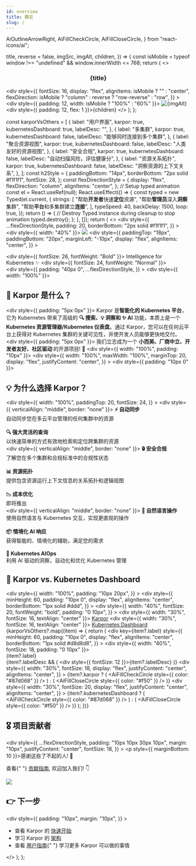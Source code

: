 ```yaml
---
id: overview
title: 概览
slug: /
---
```


  AiOutlineArrowRight,
  AiFillCheckCircle,
  AiFillCloseCircle,
} from "react-icons/ai";

  title,
  reverse = false,
  imgSrc,
  imgAlt,
  children,
}) => {
  const isMobile = typeof window !== "undefined" && window.innerWidth <= 768;
  return (
    <>
      <h3 align="center">{title}</h3>
      <div
        style={{
          fontSize: 16,
          display: "flex",
          alignItems: isMobile ? "" : "center",
          flexDirection: isMobile ? "column" : reverse ? "row-reverse" : "row",
        }}
      >
        <div style={{ padding: 12, width: isMobile ? "100%" : "60%" }}>
          <img src={imgSrc} alt={imgAlt} />
        </div>
        <div style={{ padding: 12, flex: 1 }}>{children}</div>
      </div>
    </>
  );
};

  const karporVsOthers = [
    {
      label: "用户界面",
      karpor: true,
      kubernetesDashboard: true,
      labelDesc: "",
    },
    {
      label: "多集群",
      karpor: true,
      kubernetesDashboard: false,
      labelDesc: "能够同时连接到多个集群",
    },
    {
      label: "聚合资源视图",
      karpor: true,
      kubernetesDashboard: false,
      labelDesc: "人类友好的资源视图",
    },
    {
      label: "安全合规",
      karpor: true,
      kubernetesDashboard: false,
      labelDesc: "自动扫描风险，评估健康分",
    },
    {
      label: "资源关系拓扑",
      karpor: true,
      kubernetesDashboard: false,
      labelDesc: "洞察资源的上下文关系",
    },
  ];
  const h2Style = {
    paddingBottom: "14px",
    borderBottom: "2px solid #f1f1f1",
    fontSize: 28,
  };
  const flexDirectionStyle = {
    display: "flex",
    flexDirection: "column",
    alignItems: "center",
  };
  // Setup typed animation
  const el = React.useRef(null);
  React.useEffect(() => {
    const typed = new Typed(el.current, {
      strings: [
        "帮助<b>开发者</b>快速<b>定位</b>资源",
        "帮助<b>管理员</b>深入<b>洞察</b>集群",
        "帮助<b>平台</b>和多集群建立<b>连接</b>",
      ],
      typeSpeed: 40,
      backDelay: 1500,
      loop: true,
    });
    return () => {
      // Destroy Typed instance during cleanup to stop animation
      typed.destroy();
    };
  }, []);
  return (
    <>
      <div
        style={{
          ...flexDirectionStyle,
          padding: 20,
          borderBottom: "2px solid #f1f1f1",
        }}
      >
        <div style={{ width: "40%" }}>
          <img src={logoImg} />
        </div>
        <div
          style={{
            paddingTop: "18px",
            paddingBottom: "20px",
            marginLeft: "-10px",
            display: "flex",
            alignItems: "center",
          }}
        >
          <div>
            <KarporButton
              url="https://karpor-demo.kusionstack.io"
              btnText="Live Demo"
            />
          </div>
          <div>
            <GithubStar repo="KusionStack/karpor" />
          </div>
        </div>
        <div style={{ fontSize: 26, fontWeight: "Bold" }}>
          Intelligence for Kubernetes ✨
        </div>
        <div style={{ fontSize: 24, fontWeight: "Normal" }}>
          <span ref={el} />
        </div>
      </div>
      <div>
        <div
          style={{
            padding: "40px 0",
            ...flexDirectionStyle,
          }}
        >
          <div style={{ width: "100%" }}>
            <h2 style={h2Style}>📖 Karpor 是什么？</h2>
            <div style={{ padding: "5px 0px" }}>
                Karpor 是<b>智能化的 Kubernetes 平台</b>，它为 Kubernetes
                带来了高级的 <b>🔍 搜索、💡 洞察和 ✨ AI</b> 功能，本质上是一个
                <b>Kubernetes 资源管理器/Kubernetes 仪表盘</b>。通过
                Karpor，您可以在任何云平台上获得对 Kubernetes
                集群的关键可见性，并使开发人员能够更快地交付。
            </div>
            <div style={{ padding: "5px 0px" }}>
                我们立志成为一个
                <b>
                小而美、厂商中立、开发者友好、社区驱动
                </b>
                的开源项目! 🚀
            </div>
          </div>
          <div style={{ width: "100%", padding: "10px" }}>
            <div
              style={{
                width: "100%",
                maxWidth: "100%",
                marginTop: 20,
                display: "flex",
                justifyContent: "center",
              }}
            >
              <ReactPlayer
                width="100%"
                height="100%"
                playing
                loop
                controls
                url="/karpor/assets/overview/demo.mp4"
              />
            </div>
          </div>
        </div>
        <div style={{ padding: "10px 0" }}>
          <h2 style={h2Style}>💡 为什么选择 Karpor？</h2>
          <div
            style={{
              width: "100%",
              paddingTop: 20,
              fontSize: 24,
            }}
          >
            <FeatureBlock
              title="🔍 搜索"
              imgSrc={searchImg}
              imgAlt="Karpor Search"
            >
              <div style={{ verticalAlign: "middle", border: "none" }}>
                <b>⚡️ 自动同步</b>
                <br />
                    自动同步您在多云平台管理的任何集群中的资源
                <br />
                <br />
                <b>🔍 强大灵活的查询</b>
                <br />
                    以快速简单的方式有效地检索和定位跨集群的资源
              </div>
            </FeatureBlock>
            <br />
            <FeatureBlock
              title="💡 洞察"
              imgSrc={insightImg}
              reverse={true}
              imgAlt="Karpor Insight"
            >
              <div style={{ verticalAlign: "middle", border: "none" }}>
                <b>🔒 安全合规</b>
                <br />
                    了解您在多个集群和合规标准中的合规性状态
                <br />
                <br />
                <b>📊 资源拓扑</b>
                <br />
                    提供包含资源运行上下文信息的关系拓扑和逻辑视图
                <br />
                <br />
                <b>📉 成本优化</b>
                <br />
                即将推出
              </div>
            </FeatureBlock>
            <br />
            <FeatureBlock
              title="✨ AI"
              imgSrc={comingSoonImg}
              imgAlt="karpor ai"
            >
              <div style={{ verticalAlign: "middle", border: "none" }}>
                <b>💬 自然语言操作</b>
                <br />
                    使用自然语言与 Kubernetes 交互，实现更直观的操作
                <br />
                <br />
                <b>📦 情境化 AI 响应</b>
                <br />
                    获得智能的、情境化的辅助，满足您的需求
                <br />
                <br />
                <b>🤖 Kubernetes AIOps</b>
                <br />
                    利用 AI 驱动的洞察，自动化和优化 Kubernetes 管理
              </div>
            </FeatureBlock>
            <br />
          </div>
        </div>
      </div>
      <h2 style={h2Style}>🙌 Karpor vs. Kubernetes Dashboard</h2>
      <div
        style={{
          width: "100%",
          padding: "10px 20px",
        }}
      >
        <div
          style={{
            minHeight: 60,
            padding: "10px 0",
            display: "flex",
            alignItems: "center",
            borderBottom: "1px solid #ddd",
          }}
        >
          <div
            style={{
              width: "40%",
              fontSize: 20,
              fontWeight: "bold",
              padding: "0 10px",
            }}
          ></div>
          <div style={{ width: "30%", fontSize: 16, textAlign: "center" }}>
            <a href="https://github.com/KusionStack/karpor">Karpor</a>
          </div>
          <div style={{ width: "30%", fontSize: 16, textAlign: "center" }}>
            <a href="https://github.com/kubernetes/dashboard">
              Kubernetes Dashboard
            </a>
          </div>
        </div>
        {karporVsOthers?.map((item) => {
          return (
            <div
              key={item?.label}
              style={{
                minHeight: 60,
                padding: "10px 0",
                display: "flex",
                alignItems: "center",
                borderBottom: "1px solid #d8d8d8",
              }}
            >
              <div style={{ width: "40%", fontSize: 18, padding: "0 10px" }}>
                <div>{item?.label}</div>
                {item?.labelDesc && (
                  <div style={{ fontSize: 12 }}>{item?.labelDesc}</div>
                )}
              </div>
              <div
                style={{
                  width: "30%",
                  fontSize: 18,
                  display: "flex",
                  justifyContent: "center",
                  alignItems: "center",
                }}
              >
                {item?.karpor ? (
                  <AiFillCheckCircle style={{ color: "#87d068" }} />
                ) : (
                  <AiFillCloseCircle style={{ color: "#f50" }} />
                )}
              </div>
              <div
                style={{
                  width: "30%",
                  fontSize: 20,
                  display: "flex",
                  justifyContent: "center",
                  alignItems: "center",
                }}
              >
                {item?.kubernetesDashboard ? (
                  <AiFillCheckCircle style={{ color: "#87d068" }} />
                ) : (
                  <AiFillCloseCircle style={{ color: "#f50" }} />
                )}
              </div>
            </div>
          );
        })}
      </div>
      <h2 style={h2Style}>🎖️ 项目贡献者</h2>
      <div
        style={{
          ...flexDirectionStyle,
          padding: "10px 10px 30px 10px",
          margin: "10px",
          justifyContent: "center",
          fontSize: 18,
        }}
      >
        <p style={{ marginBottom: 10 }}>感谢这些了不起的人! 🍻</p>
        <p>
          查看{" "}
          <a href="developer-guide/contribution-guide/">贡献指南</a>,
           欢迎加入我们! 👇
        </p>
        <img src="https://contrib.rocks/image?repo=KusionStack/karpor" />
      </div>
      <h2 style={h2Style}>👉 下一步</h2>
      <div
        style={{
          padding: "10px",
          margin: "10px",
        }}
      >
        <ul>
          <li>
             查看 Karpor 的 <a href="getting-started/quick-start">快速开始</a>
          </li>
          <li>
             学习 Karpor 的 <a href="concepts/architecture">架构</a>
          </li>
          <li>
             查看 <a href="user-guide/multi-cluster-management">用户指南</a>{" "}
             学习更多 Karpor 可以做的事情
          </li>
        </ul>
      </div>
    </>
  );
};

<Content />
